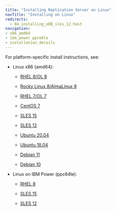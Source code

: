 ```yaml
---
title: "Installing Replication Server on Linux"
navTitle: "Installing on Linux"
redirects:
  - 04_installing_xDB_sles_12_host
navigation:
- x86_amd64
- ibm_power_ppc64le
- installation_details
---
```


<div id="installing_rpm_package" class="registered_link"></div>

For platform-specific install instructions, see:

- Linux x86 (amd64):

  - [RHEL 8/OL 8](x86_amd64/eprs_rhel8_x86)

  - [Rocky Linux 8/AlmaLinux 8](x86_amd64/eprs_other_linux8_x86)
  - [RHEL 7/OL 7](x86_amd64/eprs_rhel7_x86)
  - [CentOS 7](x86_amd64/eprs_centos7_x86)
  - [SLES 15](x86_amd64/eprs_sles15_x86)
  - [SLES 12](x86_amd64/eprs_sles12_x86)
  - [Ubuntu 20.04](x86_amd64/eprs_ubuntu20_x86)
  - [Ubuntu 18.04](x86_amd64/eprs_ubuntu18_x86)
  - [Debian 11](x86_amd64/eprs_deb11_x86)
  - [Debian 10](x86_amd64/eprs_deb10_x86)

- Linux on IBM Power (ppc64le):

  - [RHEL 8](ibm_power_ppc64le/eprs_rhel8_ppcle)
  
  - [SLES 15](ibm_power_ppc64le/eprs_sles15_ppcle)
  - [SLES 12](ibm_power_ppc64le/eprs_sles12_ppcle)

